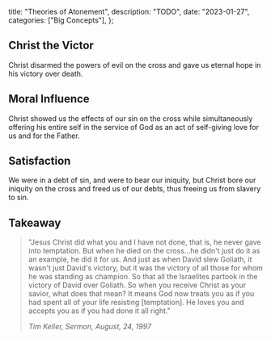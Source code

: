   title: "Theories of Atonement",
  description: "TODO",
  date: "2023-01-27",
  categories: ["Big Concepts"],
};

## Christ the Victor

Christ disarmed the powers of evil on the cross and gave us eternal hope in his victory over death.

## Moral Influence

Christ showed us the effects of our sin on the cross while simultaneously offering his entire self in the service of God as an act of self-giving love for us and for the Father.

## Satisfaction

We were in a debt of sin, and were to bear our iniquity, but Christ bore our iniquity on the cross and freed us of our debts, thus freeing us from slavery to sin.

## Takeaway

> "Jesus Christ did what you and I have not done, that is, he never gave into temptation. But when he died on the cross…he didn't just do it as an example, he did it for us. And just as when David slew Goliath, it wasn't just David's victory, but it was the victory of all those for whom he was standing as champion. So that all the Israelites partook in the victory of David over Goliath. So when you receive Christ as your savior, what does that mean? It means God now treats you as if you had spent all of your life resisting \[temptation]. He loves you and accepts you as if you had done it all right."
>
> <cite>Tim Keller, Sermon, August, 24, 1997</cite>
